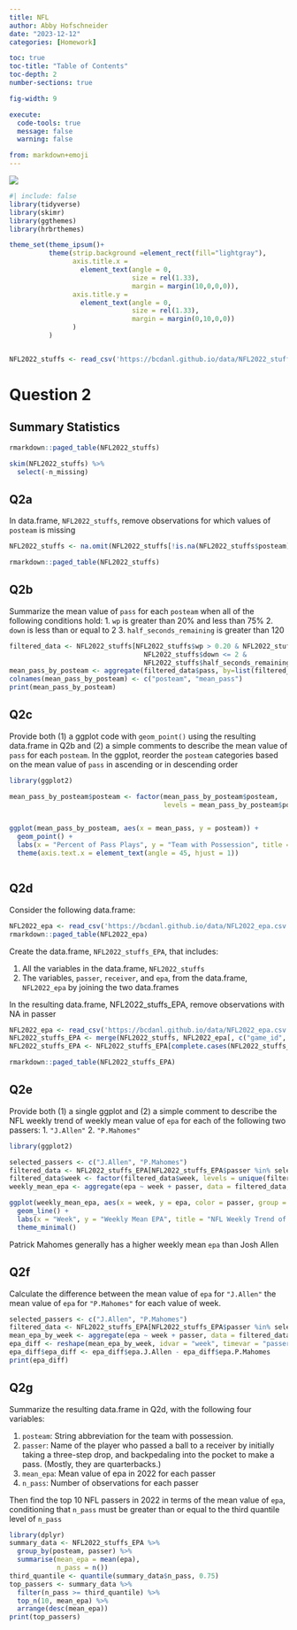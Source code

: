 ```yaml
---
title: NFL
author: Abby Hofschneider
date: "2023-12-12"
categories: [Homework]

toc: true
toc-title: "Table of Contents"
toc-depth: 2
number-sections: true

fig-width: 9

execute:
  code-tools: true
  message: false
  warning: false

from: markdown+emoji
---
```


![](NFL-logo-wallpaper-HD-free-download.jpg) 



```r
#| include: false
library(tidyverse)
library(skimr)
library(ggthemes)
library(hrbrthemes)

theme_set(theme_ipsum()+
          theme(strip.background =element_rect(fill="lightgray"),
                axis.title.x = 
                  element_text(angle = 0,
                               size = rel(1.33),
                               margin = margin(10,0,0,0)),
                axis.title.y = 
                  element_text(angle = 0,
                               size = rel(1.33),
                               margin = margin(0,10,0,0))
                )
          )


NFL2022_stuffs <- read_csv('https://bcdanl.github.io/data/NFL2022_stuffs.csv')

```


# Question 2


## Summary Statistics

```r
rmarkdown::paged_table(NFL2022_stuffs)
```

```r
skim(NFL2022_stuffs) %>% 
  select(-n_missing)
```


## Q2a

In data.frame, `NFL2022_stuffs`, remove observations for which values of `posteam` is missing
```r

NFL2022_stuffs <- na.omit(NFL2022_stuffs[!is.na(NFL2022_stuffs$posteam), ])

rmarkdown::paged_table(NFL2022_stuffs)

```


## Q2b

Summarize the mean value of `pass` for each `posteam` when all of the following conditions hold:
1. `wp` is greater than 20% and less than 75%
2. `down` is less than or equal to 2
3. `half_seconds_remaining` is greater than 120
```r
filtered_data <- NFL2022_stuffs[NFL2022_stuffs$wp > 0.20 & NFL2022_stuffs$wp < 0.75 &
                                  NFL2022_stuffs$down <= 2 &
                                  NFL2022_stuffs$half_seconds_remaining > 120, ]
mean_pass_by_posteam <- aggregate(filtered_data$pass, by=list(filtered_data$posteam), FUN=mean)
colnames(mean_pass_by_posteam) <- c("posteam", "mean_pass")
print(mean_pass_by_posteam)
```


## Q2c

Provide both (1) a ggplot code with `geom_point()` using the resulting data.frame in Q2b and (2) a simple comments to describe the mean value of `pass` for each `posteam`.
In the ggplot, reorder the `posteam` categories based on the mean value of `pass` in ascending or in descending order
```r

library(ggplot2)

mean_pass_by_posteam$posteam <- factor(mean_pass_by_posteam$posteam, 
                                       levels = mean_pass_by_posteam$posteam[order(mean_pass_by_posteam$mean_pass)])


ggplot(mean_pass_by_posteam, aes(x = mean_pass, y = posteam)) +
  geom_point() +
  labs(x = "Percent of Pass Plays", y = "Team with Possession", title = "Team vs Percent of Pass Plays") +
  theme(axis.text.x = element_text(angle = 45, hjust = 1))



```


## Q2d

Consider the following data.frame:
```r

NFL2022_epa <- read_csv('https://bcdanl.github.io/data/NFL2022_epa.csv')
rmarkdown::paged_table(NFL2022_epa)

```


Create the data.frame, `NFL2022_stuffs_EPA`, that includes:

1. All the variables in the data.frame, `NFL2022_stuffs`
2. The variables, `passer`, `receiver`, and `epa`, from the data.frame, `NFL2022_epa` by joining the two data.frames

In the resulting data.frame, NFL2022_stuffs_EPA, remove observations with NA in passer
```r

NFL2022_epa <- read_csv('https://bcdanl.github.io/data/NFL2022_epa.csv')
NFL2022_stuffs_EPA <- merge(NFL2022_stuffs, NFL2022_epa[, c("game_id", "passer", "receiver", "epa")], by = "game_id")
NFL2022_stuffs_EPA <- NFL2022_stuffs_EPA[complete.cases(NFL2022_stuffs_EPA$passer), ]

rmarkdown::paged_table(NFL2022_stuffs_EPA)

```


## Q2e

Provide both (1) a single ggplot and (2) a simple comment to describe the NFL weekly trend of weekly mean value of `epa` for each of the following two passers:
1. `"J.Allen"`
2. `"P.Mahomes"`
```r

library(ggplot2)

selected_passers <- c("J.Allen", "P.Mahomes")
filtered_data <- NFL2022_stuffs_EPA[NFL2022_stuffs_EPA$passer %in% selected_passers, ]
filtered_data$week <- factor(filtered_data$week, levels = unique(filtered_data$week))
weekly_mean_epa <- aggregate(epa ~ week + passer, data = filtered_data, FUN = mean)

ggplot(weekly_mean_epa, aes(x = week, y = epa, color = passer, group = passer)) +
  geom_line() +
  labs(x = "Week", y = "Weekly Mean EPA", title = "NFL Weekly Trend of Mean EPA for J.Allen and P.Mahomes") +
  theme_minimal()


```

Patrick Mahomes generally has a higher weekly mean `epa` than Josh Allen



## Q2f

Calculate the difference between the mean value of `epa` for `"J.Allen"` the mean value of `epa` for `"P.Mahomes"` for each value of week.
```r
selected_passers <- c("J.Allen", "P.Mahomes")
filtered_data <- NFL2022_stuffs_EPA[NFL2022_stuffs_EPA$passer %in% selected_passers, ]
mean_epa_by_week <- aggregate(epa ~ week + passer, data = filtered_data, FUN = mean)
epa_diff <- reshape(mean_epa_by_week, idvar = "week", timevar = "passer", direction = "wide")
epa_diff$epa_diff <- epa_diff$epa.J.Allen - epa_diff$epa.P.Mahomes
print(epa_diff)
```


## Q2g

Summarize the resulting data.frame in Q2d, with the following four variables:

1. `posteam`: String abbreviation for the team with possession.
2. `passer`: Name of the player who passed a ball to a receiver by initially taking a three-step drop, and backpedaling into the pocket to make a pass. (Mostly, they are quarterbacks.)
3. `mean_epa`: Mean value of epa in 2022 for each passer
4. `n_pass`: Number of observations for each passer

Then find the top 10 NFL passers in 2022 in terms of the mean value of `epa`, conditioning that `n_pass` must be greater than or equal to the third quantile level of `n_pass`
```r
library(dplyr)
summary_data <- NFL2022_stuffs_EPA %>%
  group_by(posteam, passer) %>%
  summarise(mean_epa = mean(epa),
            n_pass = n())
third_quantile <- quantile(summary_data$n_pass, 0.75)
top_passers <- summary_data %>%
  filter(n_pass >= third_quantile) %>%
  top_n(10, mean_epa) %>%
  arrange(desc(mean_epa))
print(top_passers)
```